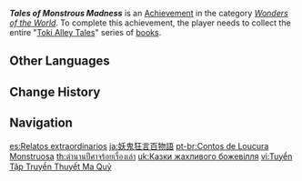 {{Achievement Infobox
|id           = 80091
|order id     = 0092
|category     = Wonders of the World
|description  = Collect the entire "[[Toki Alley Tales]]" series.
|requirements = 
|primogems    = 5
|tracking     = 
|topic        = Books
|type         = Exploration
}}
'''''Tales of Monstrous Madness''''' is an [[Achievement]] in the category ''[[Wonders of the World]]''. To complete this achievement, the player needs to collect the entire "[[Toki Alley Tales]]" series of [[books]].
<!--
==Trivia==

==Video Guides==
{{EVT
|video1   = 
|caption1 = 
}}
-->
==Other Languages==
{{Other Languages
|en       = Tales of Monstrous Madness
|zhs      = 妖鬼狂言百物语
|zhs_rm   = Yāoguǐ Kuángyán Bǎi Wùyǔ
|zht      = 妖鬼狂言百物語
|zht_rm   = Yāoguǐ Kuángyán Bǎi Wùyǔ
|zh_tl    = 
|ja       = 妖鬼狂言百物語
|ja_rm    = Youki Kyougen Hyakumonogatari
|ja_tl    = 
|ko       = 요괴의 망언 모노가타리
|ko_rm    = Yogoe-ui Mang'eon Monogatari
|ko_tl    = Monster's Thoughtless Words Monogatari
|es       = Relatos extraordinarios
|es_tl    = Extraordinary Tales
|fr       = Démons et récits extraordinaires
|fr_tl    = Demons and Extraordinary Tales
|ru       = Байки из склепа
|ru_tl    = Tales from the Vault
|th       = ตำนานปีศาจร้อยเรื่องเล่า
|th_rm    = 
|th_tl    = 
|vi       = Tuyển Tập Truyền Thuyết Ma Quỷ
|vi_tl    = 
|de       = Geisterstunde
|de_tl    = Ghost Hour
|id       = Seratus Kisah Para Monster
|id_tl    = A Hundred Tales of the Monsters
|pt       = Contos de Loucura Monstruosa
|pt_tl    = Tales of Monstrous Madness
|tr       = Korkunç Çılgınlık Hikayeleri
|tr_tl    = Terrifying Crazy Stories
|it       = Storie di mostruosa follia
|it_tl    = Tales of Monstrous Madness
}}

==Change History==
{{Change History|2.1}}
<!--
==References==
{{Reflist}}
-->
==Navigation==
{{Achievement Navbox|Wonders of the World|Exploration}}

[[es:Relatos extraordinarios]]
[[ja:妖鬼狂言百物語]]
[[pt-br:Contos de Loucura Monstruosa]]
[[th:ตำนานปีศาจร้อยเรื่องเล่า]]
[[uk:Казки жахливого божевілля]]
[[vi:Tuyển Tập Truyền Thuyết Ma Quỷ]]